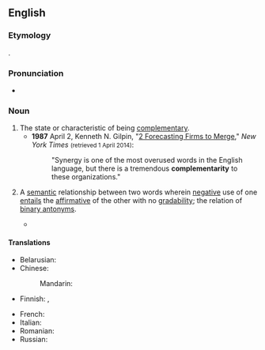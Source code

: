 ==English==
{{wikipedia|dab=Complementarity}}

===Etymology===
{{suffix|en|complementary|ity}}.

===Pronunciation===
* {{IPA|/ˌkɒmpləmɛnˈtæɹɪti/|/ˌkɒmpləmɛnˈtɛəɹɪti/|lang=en}}

===Noun===
{{en-noun|~|complementarities}}

# The state or characteristic of being [[complementary]].
#* '''1987''' April 2, Kenneth N. Gilpin, "[http://www.nytimes.com/1987/04/02/business/2-forecasting-firms-to-merge.html 2 Forecasting Firms to Merge]," ''New York Times'' <small>(retrieved 1 April 2014)</small>:
#*: "Synergy is one of the most overused words in the English language, but there is a tremendous '''complementarity''' to these organizations."
# {{lb|en|linguistics|philosophy|semantics}} A [[semantic]] relationship between two words wherein [[negative]] use of one [[entail]]s the [[affirmative]] of the other with no [[gradability]]; the relation of [[binary antonym]]s.
#* {{quote-book|lang=en|year=2005|author=Andrew John Merrison, Aileen Bloomer, Patrick Griffiths and Christopher J. Hall|title=Introducing Language in Use|location=London|publisher=Routledge|isbn=0415291798|page=112|passage=For '''complementarity''', there are entailments both from affirmative sentences to the corresponding negative sentences (which is what ordinary antonymy allows) and from negative sentences to the corresponding affirmative sentences. [...] ''That light is on'' entails ''That light is not off''. ''That light is not on'' entails ''That light is off''.}}

====Translations====
{{trans-top|state of being complementary}}
* Belarusian: {{t|be|узаемазамяняльнасць|f|sc=Cyrl}}
* Chinese:
*: Mandarin: {{t-needed|cmn}}
* Finnish: {{t|fi|täydentävyys}}, {{t|fi|komplementaarisuus}}
{{trans-mid}}
* French: {{t+|fr|complémentarité|f}}
* Italian: {{t|it|complementarità|f}}
* Romanian: {{t+|ro|complementaritate|f}}
* Russian: {{t+|ru|взаимозаменя́емость|f}}
{{trans-bottom}}